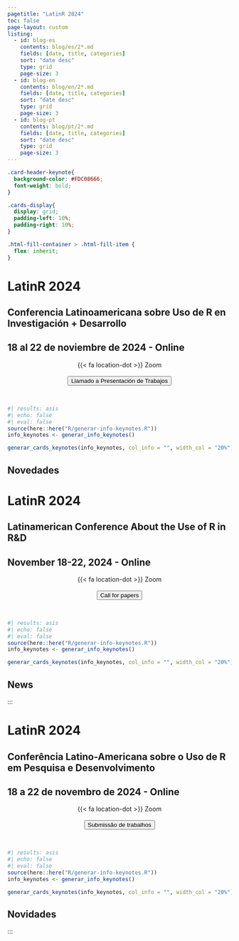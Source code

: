 ```yaml
---
pagetitle: "LatinR 2024"
toc: false
page-layout: custom
listing:
  - id: blog-es
    contents: blog/es/2*.md
    fields: [date, title, categories]
    sort: "date desc"
    type: grid
    page-size: 3
  - id: blog-en
    contents: blog/en/2*.md
    fields: [date, title, categories]
    sort: "date desc"
    type: grid
    page-size: 3
  - id: blog-pt
    contents: blog/pt/2*.md
    fields: [date, title, categories]
    sort: "date desc"
    type: grid
    page-size: 3        
---
```


```css
.card-header-keynote{
  background-color: #FDC08666;
  font-weight: bold;
}

.cards-display{
  display: grid;
  padding-left: 10%;
  padding-right: 10%;
}

.html-fill-container > .html-fill-item {
  flex: inherit;
}
```


::: {.content-visible when-profile="es"}
::: grid
::: {#banner .g-col-12}
# LatinR 2024

## Conferencia Latinoamericana sobre Uso de R en Investigación + Desarrollo

## 18 al 22 de noviembre de 2024 - Online

<center> {{< fa location-dot >}} Zoom </center>
<br>
</section>


<!-- <center><a href='cronograma/programa/preliminar.qmd'><button type="button" class="btn btn-light btn-lg">Programa</button></a></center> -->

<center><a href='blog/es/2024-07-09-presentacion-trabajos-2024.html'><button type="button" class="btn btn-light btn-lg">Llamado a Presentación de Trabajos</button></a></center>

<br>
:::
:::

<!-- ## Conferencistas -->

```r
#| results: asis
#| echo: false
#| eval: false
source(here::here("R/generar-info-keynotes.R"))
info_keynotes <- generar_info_keynotes()

generar_cards_keynotes(info_keynotes, col_info = "", width_col = "20%")

```

## Novedades

::: {#blog-es}
:::


:::

::: {.content-visible when-profile="en"}
::: grid
::: {#banner .g-col-12}
# LatinR 2024

## Latinamerican Conference About the Use of R in R&D

## November 18-22, 2024 - Online

<center> {{< fa location-dot >}} Zoom </center>
<br>
</section>


<!-- <center><a href='cronograma/programa/preliminar.qmd'><button type="button" class="btn btn-light btn-lg">Program</button></a></center> -->

<center><a href='blog/en/2024-07-09-call-for-papers-2024.html'><button type="button" class="btn btn-light btn-lg">Call for papers</button></a></center>


<br>
:::
:::



<!-- ## Keynotes -->

```r
#| results: asis
#| echo: false
#| eval: false
source(here::here("R/generar-info-keynotes.R"))
info_keynotes <- generar_info_keynotes()

generar_cards_keynotes(info_keynotes, col_info = "", width_col = "20%")

```

## News

::: {#blog-en}
:::


:::


:::

::: {.content-visible when-profile="pt"}
::: grid
::: {#banner .g-col-12}
# LatinR 2024

## Conferência Latino-Americana sobre o Uso de R em Pesquisa e Desenvolvimento

## 18 a 22 de novembro de 2024 - Online

<center> {{< fa location-dot >}} Zoom</center>
<br>
</section>


<!-- <center><a href='cronograma/programa/preliminar.qmd'><button type="button" class="btn btn-light btn-lg">Programação</button></a></center> -->

<center><a href='blog/pt/2024-07-09-apresentacao-trabalhos-2024.html'><button type="button" class="btn btn-light btn-lg">Submissão de trabalhos</button></a></center>


<br>
:::
:::

<!-- ## Palestrantes principais -->

```r
#| results: asis
#| echo: false
#| eval: false
source(here::here("R/generar-info-keynotes.R"))
info_keynotes <- generar_info_keynotes()

generar_cards_keynotes(info_keynotes, col_info = "", width_col = "20%")

```

## Novidades

::: {#blog-pt}
:::


:::

:::

